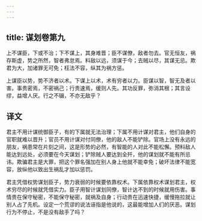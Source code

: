 ```yaml
---
---
---
```

title: 谋划卷第九
---



上不谋臣，下或不治；下不谋上，其身难晋；臣不谋僚，敌者勿去。官无恒友，祸存斯虚，势之所然，智者弗怠焉。料敌以远，须谋于今；去贼以尽，其谋无忌。欺君为大，加诸罪无可免；枉法不容，纵其为祸方惩。

上谋臣以势，势不济者以术。下谋上以术，术有穷者以力。臣谋以智，智无及者以害。事贵密焉，不密祸己；行贵速焉，缓则人先。其功反罪，弥消其根；其言设缪，益增人厌。行之不辍，不亦无敌乎？

## 译文

君主不用计谋统御臣子，有的下属就无法治理；下属不用计谋对君主，他们自身的官职就难以晋升；官员不用计谋对付同僚，他的敌人不能铲除。官场上没有永远的朋友，祸患常在片刻之间，这是形势的必然，有智能的人对此不能松懈。预料敌人能达到远处，必须要在今天谋划；铲除贼人要达到全歼，他的谋划就不能有所忌讳。欺骗君主是大罪，把这个罪名强加在别人身上他就不能幸免；破坏法律不能宽容，放纵他以致出生祸乱才加以惩罚。

君主凭借权势谋划臣子，势力衰弱的时候要依靠权术。下属依靠权术谋划君主，权术穷尽的时候就凭借实力。臣子用智计谋划同僚，智计达不到的时候就用伤害。事情贵在保守秘密，不能保守秘密，就祸及自身；行动贵在迅速快捷，缓慢拖拉就让别人占了先机。设定一个荒谬的说法诬指是他说的，这最能增加人们的厌恶。谋划行为不停止，不是没有敌手了吗？